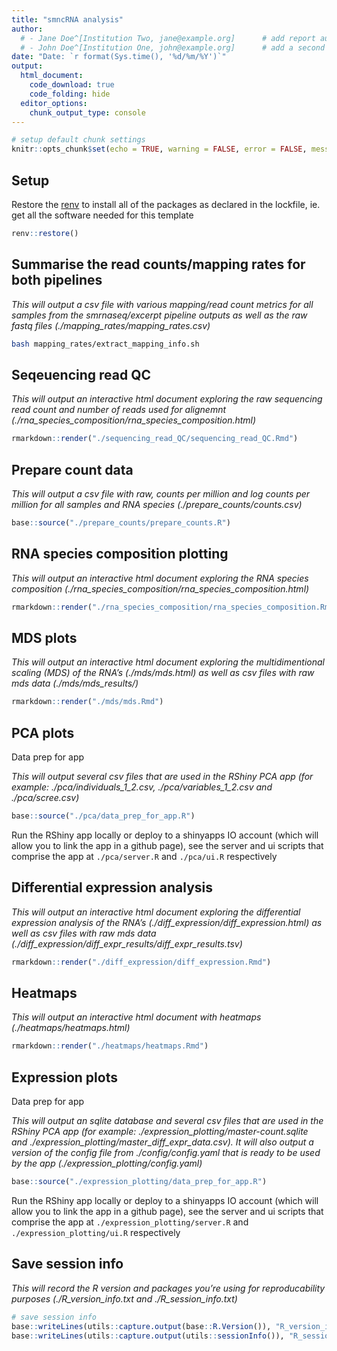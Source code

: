 ```yaml
---
title: "smncRNA analysis"
author:
  # - Jane Doe^[Institution Two, jane@example.org]      # add report authors (uncomment if using)
  # - John Doe^[Institution One, john@example.org]      # add a second report author (uncomment if using)
date: "Date: `r format(Sys.time(), '%d/%m/%Y')`"
output:
  html_document:
    code_download: true
    code_folding: hide
  editor_options: 
    chunk_output_type: console
---
```


```r
# setup default chunk settings
knitr::opts_chunk$set(echo = TRUE, warning = FALSE, error = FALSE, message = FALSE, fig.align = "center")
```

## Setup

Restore the [renv](https://rstudio.github.io/renv/) to install all of the packages as declared in the lockfile, ie. get all the software needed for this template

```r
renv::restore()
```

## Summarise the read counts/mapping rates for both pipelines

*This will output a csv file with various mapping/read count metrics for all samples from the smrnaseq/excerpt pipeline outputs as well as the raw fastq files (./mapping_rates/mapping_rates.csv)*

```bash
bash mapping_rates/extract_mapping_info.sh
```

## Seqeuencing read QC

*This will output an interactive html document exploring the raw sequencing read count and number of reads used for alignemnt (./rna_species_composition/rna_species_composition.html)*

```r
rmarkdown::render("./sequencing_read_QC/sequencing_read_QC.Rmd")
```

## Prepare count data

*This will output a csv file with raw, counts per million and log counts per million for all samples and RNA species (./prepare_counts/counts.csv)*

```r
base::source("./prepare_counts/prepare_counts.R")
```

## RNA species composition plotting

*This will output an interactive html document exploring the RNA species composition (./rna_species_composition/rna_species_composition.html)*

```r
rmarkdown::render("./rna_species_composition/rna_species_composition.Rmd")
```

## MDS plots

*This will output an interactive html document exploring the multidimentional scaling (MDS) of the RNA's (./mds/mds.html) as well as csv files with raw mds data (./mds/mds_results/)*

```r
rmarkdown::render("./mds/mds.Rmd")
```

## PCA plots

Data prep for app

*This will output several csv files that are used in the RShiny PCA app (for example: ./pca/individuals_1_2.csv, ./pca/variables_1_2.csv and ./pca/scree.csv)*

```r
base::source("./pca/data_prep_for_app.R")
```

Run the RShiny app locally or deploy to a shinyapps IO account (which will allow you to link the app in a github page), see the server and ui scripts that comprise the app at `./pca/server.R` and `./pca/ui.R` respectively

## Differential expression analysis

*This will output an interactive html document exploring the differential expression analysis of the RNA's (./diff_expression/diff_expression.html) as well as csv files with raw mds data (./diff_expression/diff_expr_results/diff_expr_results.tsv)*

```r
rmarkdown::render("./diff_expression/diff_expression.Rmd")
```

## Heatmaps

*This will output an interactive html document with heatmaps (./heatmaps/heatmaps.html)*

```r
rmarkdown::render("./heatmaps/heatmaps.Rmd")
```

## Expression plots

Data prep for app

*This will output an sqlite database and several csv files that are used in the RShiny PCA app (for example: ./expression_plotting/master-count.sqlite and ./expression_plotting/master_diff_expr_data.csv). It will also output a version of the config file from ./config/config.yaml that is ready to be used by the app (./expression_plotting/config.yaml)*

```r
base::source("./expression_plotting/data_prep_for_app.R")
```

Run the RShiny app locally or deploy to a shinyapps IO account (which will allow you to link the app in a github page), see the server and ui scripts that comprise the app at `./expression_plotting/server.R` and `./expression_plotting/ui.R` respectively

## Save session info

*This will record the R version and packages you're using for reproducability purposes (./R_version_info.txt and ./R_session_info.txt)*

```r
# save session info
base::writeLines(utils::capture.output(base::R.Version()), "R_version_info.txt")
base::writeLines(utils::capture.output(utils::sessionInfo()), "R_session_info.txt")
```
